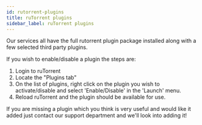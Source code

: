 ```yaml
---
id: rutorrent-plugins
title: ruTorrent plugins
sidebar_label: ruTorrent plugins
---
```

Our services all have the full rutorrent plugin package installed along with a few selected third party plugins.

If you wish to enable/disable a plugin the steps are:

1. Login to ruTorrent
2. Locate the "Plugins tab"
3. On the list of plugins, right click on the plugin you wish to activate/disable and select 'Enable/Disable' in the 'Launch' menu.
4. Reload ruTorrent and the plugin should be available for use.

If you are missing a plugin which you think is very useful and would like it added just contact our support department and we'll look into adding it!
